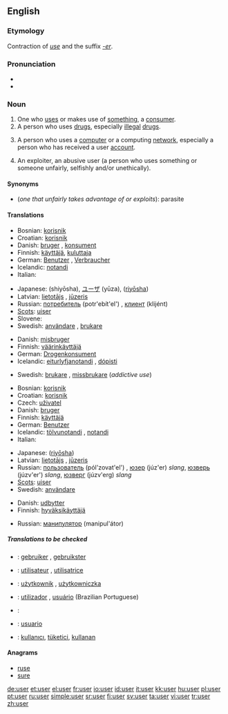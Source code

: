 ==English==

===Etymology===
Contraction of ''[[use]]'' and the suffix ''[[-er]]''.

===Pronunciation===
* {{audio|en-us-user.ogg|Audio (US)}}
* {{rhymes|uːzə(r)}}

===Noun===
{{en-noun}}

# One who [[use]]s or makes use of [[something]], a [[consumer]].
# A person who uses [[drug]]s, especially [[illegal]] [[drugs]].
# {{context|computing}} A person who uses a [[computer]] or a computing [[network]], especially a person who has received a user [[account]].
# {{pejorative}} An exploiter, an abusive user (a person who uses something or someone unfairly, selfishly and/or unethically).

====Synonyms====
* (''one that unfairly takes advantage of or exploits''): parasite

====Translations====
{{trans-top|one who uses something, a consumer}}
* Bosnian: [[korisnik]] {{m}}
* Croatian: [[korisnik]] {{m}}
* Danish: [[bruger]] {{c}}, [[konsument]] {{c}}
* Finnish: [[käyttäjä]], [[kuluttaja]]
* German: [[Benutzer]] {{m}}, [[Verbraucher]] {{m}}
* Icelandic: [[notandi]] {{m}}
* Italian: {{t|it|utente|mf}}
{{trans-mid}}
* Japanese: {{JAchar|[[使用者]]}} (shiyōsha), [[ユーザ]] (yūza), {{JAchar|[[Japanese]]}} ([[riyōsha]])
* Latvian: [[lietotājs]] {{m}}, [[jūzeris]] {{m}}
* Russian: [[потребитель]] (potr'ebít'el') {{m}}, [[клиент]] (klijént) {{m}}
* [[Scots]]: [[uiser]]
* Slovene: {{t+|sl|uporabnik|m}}
* Swedish: [[användare]] {{c}}, [[brukare]] {{c}}
{{trans-bottom}}

{{trans-top|one who uses drugs}}
* Danish: [[misbruger]] {{c}}
* Finnish: [[väärinkäyttäjä]]
* German: [[Drogenkonsument]] {{m}}
* Icelandic: [[eiturlyfjanotandi]] {{m}}, [[dópisti]] {{m}}
{{trans-mid}}
* Swedish: [[brukare]] {{c}}, [[missbrukare]] {{c}} (''addictive use'')
{{trans-bottom}}

{{trans-top|person who uses a computer}}
* Bosnian: [[korisnik]] {{m}}
* Croatian: [[korisnik]] {{m}}
* Czech: [[uživatel]] {{m}}
* Danish: [[bruger]] {{c}}
* Finnish: [[käyttäjä]]
* German: [[Benutzer]] {{m}}
* Icelandic: [[tölvunotandi]] {{m}}, [[notandi]] {{m}}
* Italian: {{t|it|utente|mf}}
{{trans-mid}}
* Japanese: {{JAchar|[[Japanese]]}} ([[riyōsha]])
* Latvian: [[lietotājs]] {{m}}, [[jūzeris]] {{m}}
* Russian: [[пользователь]] (pól'zovat'el') {{m}}, [[юзер]] (júz'er) {{m}} ''slang'', [[юзверь]] (júzv'er') {{m}} ''slang'', [[юзверг]] (júzv'erg) {{m}} ''slang''
* [[Scots]]: [[uiser]]
* Swedish: [[användare]] {{c}}
{{trans-bottom}}

{{trans-top|an exploiter}}
* Danish: [[udbytter]] {{c}}
* Finnish: [[hyväksikäyttäjä]]
{{trans-mid}}
* Russian: [[манипулятор]] (manipul'átor) {{m}}
{{trans-bottom}}

=====Translations to be checked=====
{{checktrans}}
* {{ttbc|Dutch}}: [[gebruiker]] {{m}}, [[gebruikster]] {{f}}
* {{ttbc|French}}: [[utilisateur]] {{m}}, [[utilisatrice]] {{f}}
* {{ttbc|Polish}}: [[użytkownik]] {{m}}, [[użytkowniczka]] {{f}}
* {{ttbc|Portuguese}}: [[utilizador]] {{m}}, [[usuário]] {{m}} (Brazilian Portuguese)
* {{ttbc|Slovene}}: {{t+|sl|uporabnik|m}}
* {{ttbc|Spanish}}: [[usuario]] {{m}}
* {{ttbc|Turkish}}: [[kullanıcı]], [[tüketici]], [[kullanan]]

====Anagrams====
* [[ruse]]
* [[sure]]

[[de:user]]
[[et:user]]
[[el:user]]
[[fr:user]]
[[io:user]]
[[id:user]]
[[it:user]]
[[kk:user]]
[[hu:user]]
[[pl:user]]
[[pt:user]]
[[ru:user]]
[[simple:user]]
[[sr:user]]
[[fi:user]]
[[sv:user]]
[[ta:user]]
[[vi:user]]
[[tr:user]]
[[zh:user]]